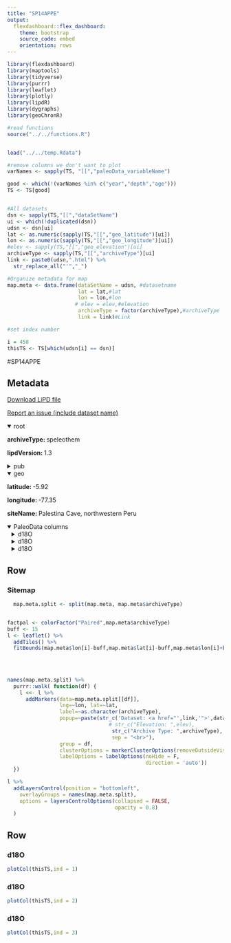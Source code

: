 ```yaml
---
title: "SP14APPE"
output: 
  flexdashboard::flex_dashboard:
    theme: bootstrap
    source_code: embed
    orientation: rows
---
```


```r
library(flexdashboard)
library(maptools)
library(tidyverse)
library(purrr)
library(leaflet)
library(plotly)
library(lipdR)
library(dygraphs)
library(geoChronR)

#read functions
source("../../functions.R")


load("../../temp.Rdata")

#remove columns we don't want to plot
varNames <- sapply(TS, "[[","paleoData_variableName")

good <- which(!(varNames %in% c("year","depth","age")))
TS <- TS[good]


#All datasets
dsn <- sapply(TS,"[[","dataSetName")
ui <- which(!duplicated(dsn))
udsn <- dsn[ui]
lat <- as.numeric(sapply(TS,"[[","geo_latitude")[ui])
lon <- as.numeric(sapply(TS,"[[","geo_longitude")[ui])
#elev <- sapply(TS,"[[","geo_elevation")[ui]
archiveType <- sapply(TS,"[[","archiveType")[ui]
link <- paste0(udsn,".html") %>% 
  str_replace_all("'","_")

#Organize metadata for map
map.meta <- data.frame(dataSetName = udsn, #datasetname
                       lat = lat,#lat
                       lon = lon,#lon
                      # elev = elev,#elevation
                       archiveType = factor(archiveType),#archiveType
                       link = link)#Link

#set index number

i = 458
thisTS <- TS[which(udsn[i] == dsn)]
```
#SP14APPE

Metadata {.sidebar}
-------------------------------------
[Download LiPD file](SP14APPE.lpd)
            

[Report an issue (include dataset name)](https://github.com/nickmckay/LiPDverse/issues)

<details open style="margin-left: 0px">
<summary>root</summary>
<p style="margin-left: 0px"><strong>archiveType: </strong>speleothem
<p style="margin-left: 0px"><strong>lipdVersion: </strong>1.3
</details>
<details>
<summary>pub</summary>
<details style="margin-left: 10px">
<summary>pub1</summary>
<p style="margin-left: 10px"><strong>author: </strong>Apaéstegui, J.
<p style="margin-left: 10px"><strong>pubYear: </strong>2014
<p style="margin-left: 10px"><strong>DOI: </strong>10.5194/cp-10-1967-2014
</details>
</details>
<details open style="margin-left: 0px">
<summary>geo</summary>
<p style="margin-left: 0px"><strong>latitude: </strong>-5.92
<p style="margin-left: 0px"><strong>longitude: </strong>-77.35
<p style="margin-left: 0px"><strong>siteName: </strong>Palestina Cave, northwestern Peru
</details>
<details open>
<summary>PaleoData columns</summary>
<details style="margin-left: 10px">
<summary>d18O</summary>
<p style="margin-left: 10px"><strong>TSid: </strong>SP14APPE00A
<p style="margin-left: 10px"><strong>variableName: </strong>d18O
<p style="margin-left: 10px"><strong>units: </strong>permil
<p style="margin-left: 10px"><strong>description: </strong>carbonate
<details>
<summary>interpretation</summary>
<details style="margin-left: 20px">
<summary>1</summary>
<p style="margin-left: 20px"><strong>basis: </strong>Still, the amount effect does not explain the total variance in the iso- topic composition of precipitation (R2 = 0.3, p < 0.01)
<p style="margin-left: 20px"><strong>interpDirection: </strong>negative
<p style="margin-left: 20px"><strong>scope: </strong>climate
<p style="margin-left: 20px"><strong>seasonality: </strong>mostly summer
<p style="margin-left: 20px"><strong>variable: </strong>rainfall amount (mainly SAM)
</details>
<details style="margin-left: 20px">
<summary>2</summary>
<p style="margin-left: 20px"><strong>equilibriumEvidence: </strong>low correlation between d18O and d13C
<p style="margin-left: 20px"><strong>inferredMaterial: </strong>groundwater d18O
<p style="margin-left: 20px"><strong>integrationTimeUnits: </strong>years
<p style="margin-left: 20px"><strong>scope: </strong>isotope
<p style="margin-left: 20px"><strong>variable: </strong>amount of summer monsoon/SASM activity
</details>
</details>
</details>
<details style="margin-left: 10px">
<summary>d18O</summary>
<p style="margin-left: 10px"><strong>TSid: </strong>SP14APPE01A
<p style="margin-left: 10px"><strong>variableName: </strong>d18O
<p style="margin-left: 10px"><strong>units: </strong>permil
<p style="margin-left: 10px"><strong>description: </strong>carbonate
<details>
<summary>interpretation</summary>
<details style="margin-left: 20px">
<summary>1</summary>
<p style="margin-left: 20px"><strong>basis: </strong>Still, the amount effect does not explain the total variance in the iso- topic composition of precipitation (R2 = 0.3, p < 0.01)
<p style="margin-left: 20px"><strong>interpDirection: </strong>negative
<p style="margin-left: 20px"><strong>scope: </strong>climate
<p style="margin-left: 20px"><strong>seasonality: </strong>mostly summer
<p style="margin-left: 20px"><strong>variable: </strong>rainfall amount (mainly SAM)
</details>
<details style="margin-left: 20px">
<summary>2</summary>
<p style="margin-left: 20px"><strong>equilibriumEvidence: </strong>low correlation between d18O and d13C
<p style="margin-left: 20px"><strong>inferredMaterial: </strong>groundwater d18O
<p style="margin-left: 20px"><strong>integrationTimeUnits: </strong>years
<p style="margin-left: 20px"><strong>scope: </strong>isotope
<p style="margin-left: 20px"><strong>variable: </strong>amount of summer monsoon/SASM activity
</details>
</details>
</details>
<details style="margin-left: 10px">
<summary>d18O</summary>
<p style="margin-left: 10px"><strong>TSid: </strong>SP14APPE02A
<p style="margin-left: 10px"><strong>variableName: </strong>d18O
<p style="margin-left: 10px"><strong>units: </strong>permil
<p style="margin-left: 10px"><strong>description: </strong>carbonate
<details>
<summary>interpretation</summary>
<details style="margin-left: 20px">
<summary>1</summary>
<p style="margin-left: 20px"><strong>interpDirection: </strong>negative
<p style="margin-left: 20px"><strong>scope: </strong>climate
<p style="margin-left: 20px"><strong>seasonality: </strong>mostly summer
<p style="margin-left: 20px"><strong>variable: </strong>rainfall amount (mainly SAM)
</details>
<details style="margin-left: 20px">
<summary>2</summary>
<p style="margin-left: 20px"><strong>equilibriumEvidence: </strong>low correlation between d18O and d13C
<p style="margin-left: 20px"><strong>inferredMaterial: </strong>groundwater d18O
<p style="margin-left: 20px"><strong>integrationTimeUnits: </strong>years
<p style="margin-left: 20px"><strong>scope: </strong>isotope
<p style="margin-left: 20px"><strong>variable: </strong>amount of summer monsoon/SASM activity
</details>
</details>
</details>

Row
-----------------------------------------------------------------------

### Sitemap

```r
  map.meta.split <- split(map.meta, map.meta$archiveType)


factpal <- colorFactor("Paired",map.meta$archiveType)
buff <- 15
l <- leaflet() %>% 
  addTiles() %>% 
  fitBounds(map.meta$lon[i]-buff,map.meta$lat[i]-buff,map.meta$lon[i]+buff,map.meta$lat[i]+buff)
  

  
  
names(map.meta.split) %>%
  purrr::walk( function(df) {
    l <<- l %>%
      addMarkers(data=map.meta.split[[df]],
                 lng=~lon, lat=~lat,
                 label=~as.character(archiveType),
                 popup=~paste(str_c('Dataset: <a href="',link,'">',dataSetName,'</a>'),
                                 # str_c("Elevation: ",elev),
                                  str_c("Archive Type: ",archiveType),
                                  sep = "<br>"),
                 group = df,
                 clusterOptions = markerClusterOptions(removeOutsideVisibleBounds = F),
                 labelOptions = labelOptions(noHide = F,
                                             direction = 'auto'))
  })

l %>%
  addLayersControl(position = "bottomleft",
    overlayGroups = names(map.meta.split),
    options = layersControlOptions(collapsed = FALSE,
                                   opacity = 0.8)
  )
```

Row {.tabset .tabset-fade}
-----------------------------------------------------------------------

### d18O
```r
plotCol(thisTS,ind = 1)
```

### d18O
```r
plotCol(thisTS,ind = 2)
```

### d18O
```r
plotCol(thisTS,ind = 3)
```
